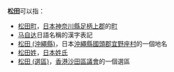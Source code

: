 '''松田'''可以指：
* [[松田町|松田町]]，[[日本|日本]][[神奈川縣|神奈川縣]][[足柄上郡|足柄上郡]]的[[町|町]]
* [[马自达|马自达]]日語名稱的漢字表記
* [[松田_(沖繩縣)|松田 (沖繩縣)]]，日本[[沖繩縣|沖繩縣]][[國頭郡|國頭郡]][[宜野座村|宜野座村]]的一個地名
* [[松田姓|松田姓]]，[[日本姓氏|日本姓氏]]
* [[松田_(選區)|松田 (選區)]]，[[香港|香港]][[沙田區議會|沙田區議會]]的一個選區
{{disambig|Cat=二字译名消歧义}}
